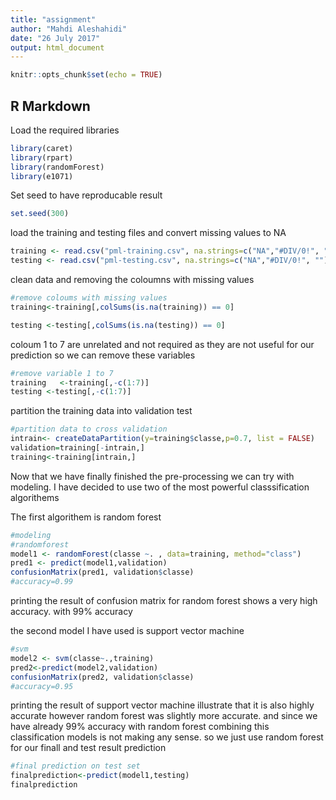 ```yaml
---
title: "assignment"
author: "Mahdi Aleshahidi"
date: "26 July 2017"
output: html_document
---
```


```r
knitr::opts_chunk$set(echo = TRUE)
```

## R Markdown
Load the required libraries
```r
library(caret)
library(rpart)
library(randomForest)
library(e1071)
```
Set seed to have reproducable result
```r
set.seed(300)
```
load the training and testing files and convert missing values to NA
```r
training <- read.csv("pml-training.csv", na.strings=c("NA","#DIV/0!", ""))#convert missing values to NA
testing <- read.csv("pml-testing.csv", na.strings=c("NA","#DIV/0!", ""))
```
clean data and removing the coloumns with missing values
```r
#remove coloums with missing values
training<-training[,colSums(is.na(training)) == 0]

testing <-testing[,colSums(is.na(testing)) == 0]
```
coloum 1 to 7 are unrelated and not required as they are not useful for our prediction so we can remove these variables
```r
#remove variable 1 to 7
training   <-training[,-c(1:7)]
testing <-testing[,-c(1:7)]
```
partition the training data into validation test
```r
#partition data to cross validation
intrain<- createDataPartition(y=training$classe,p=0.7, list = FALSE)
validation=training[-intrain,]
training<-training[intrain,]
```
Now that we have finally finished the pre-processing we can try with modeling. I have decided to use two of the most powerful classsification algorithems

The first algorithem is random forest
```r
#modeling
#randomforest
model1 <- randomForest(classe ~. , data=training, method="class")
pred1 <- predict(model1,validation)
confusionMatrix(pred1, validation$classe)
#accuracy=0.99
```
printing the result of confusion matrix for random forest shows a very high accuracy. with 99% accuracy

the second model I have used is support vector machine
```r
#svm
model2 <- svm(classe~.,training)
pred2<-predict(model2,validation)
confusionMatrix(pred2, validation$classe)
#accuracy=0.95
````
printing the result of support vector machine illustrate that it is also highly accurate however random forest was slightly more accurate. and since we have already 99% accuracy with random forest combining this classification models is not making any sense. so we just use random forest for our finall and test result prediction

```r
#final prediction on test set
finalprediction<-predict(model1,testing)
finalprediction
```

